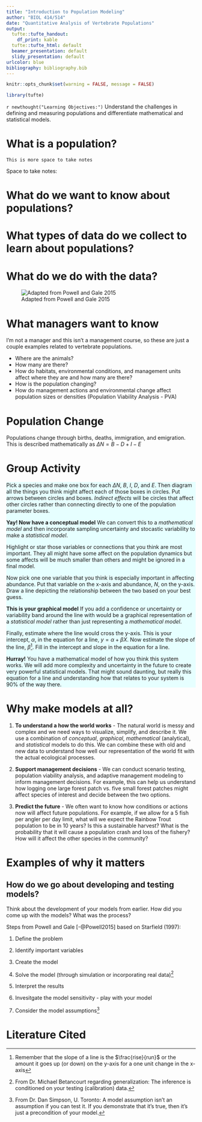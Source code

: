 ```yaml
---
title: "Introduction to Population Modeling"
author: "BIOL 414/514"
date: "Quantitative Analysis of Vertebrate Populations"
output:
  tufte::tufte_handout:
    df_print: kable
  tufte::tufte_html: default
  beamer_presentation: default
  slidy_presentation: default
urlcolor: blue
bibliography: bibliography.bib
---
```


```r
knitr::opts_chunk$set(warning = FALSE, message = FALSE) 
```

```r
library(tufte)
```

`r newthought("Learning Objectives:")` Understand the challenges in defining and measuring populations and differentiate mathematical and statistical models.

# What is a population?


```marginfigure
This is more space to take notes
```

Space to take notes:

\vspace{20mm}

<!---
* Individuals of a single species
* Potential interbreeding
* Living in the same place and time
-->

# What do we want to know about populations?

\vspace{40mm}

<!---
* How many individuals (abundance)
* How tightly packed (density)
* Spatial extent (distribution)
* Changes over time (temporal pop dynamics)
* How affected by the each other, other spp., the environment
* Genetic diversity and relatedness of individuals
* Adaptation to the local environment
-->

# What types of data do we collect to learn about populations?

\vspace{40mm}

<!---
* Observations of species presence/absence
* Counts of individuals
* Observations of individuals (Mark-Recapture)
* Movements among populations/sub-populations
* Population genetics
* Correlations and responses to the environment
-->

# What do we do with the data?

![Adapted from Powell and Gale 2015](Figures/methods_table.png)

\newpage

# What managers want to know

I'm not a manager and this isn't a management course, so these are just a couple examples related to vertebrate populations.

* Where are the animals?
* How many are there?
* How do habitats, environmental conditions, and management units affect where they are and how many are there?
* How is the population changing?
* How do management actions and environmental change affect population sizes or densities (Population Viability Analysis - PVA)

# Population Change

Populations change through births, deaths, immigration, and emigration. This is described mathematically as $\Delta N = B - D + I - E$

# Group Activity

<style>
.alert {
background-color: #E6FFFF;
}

</style>

<div class="alert alert-info">

Pick a species and make one box for each $\Delta N$, $B$, $I$, $D$, and $E$. Then diagram all the things you think might affect each of those boxes in circles. Put arrows between circles and boxes. *Indirect effects* will be circles that affect other circles rather than connecting directly to one of the population parameter boxes.

**Yay! Now have a conceptual model** We can convert this to a *mathematical model* and then incorporate sampling uncertainty and stocastic variability to make a *statistical model*.

Highlight or star those variables or connections that you think are most important. They all might have some affect on the population dynamics but some affects will be much smaller than others and might be ignored in a final model.

Now pick one one variable that you think is especially important in affecting abundance. Put that variable on the x-axis and abundance, $N$, on the y-axis. Draw a line depicting the relationship between the two based on your best guess.

**This is your graphical model** If you add a confidence or uncertainty or variability band around the line with would be a graphical representation of a *statistical model* rather than just representing a *mathematical model*.

Finally, estimate where the line would cross the y-axis. This is your intercept, $\alpha$, in the equation for a line, $y = \alpha + \beta X$. Now estimate the slope of the line, $\beta$^[Remember that the slope of a line is the $\frac{rise}{run}$ or the amount it goes up (or down) on the y-axis for a one unit change in the x-axis]. Fill in the intercept and slope in the equation for a line.

**Hurray!** You have a mathematical model of how you think this system works. We will add more complexity and uncertainty in the future to create very powerful statistical models. That might sound daunting, but really this equation for a line and understanding how that relates to your system is 90% of the way there.

</div>

# Why make models at all?

1. **To understand a how the world works** - The natural world is messy and complex and we need ways to visualize, simplify, and describe it. We use a combination of *conceptual*, *graphical*, *mathematical* (analytical), and *statistical* models to do this. We can combine these with old and new data to understand how well our representation of the world fit with the actual ecological processes.

2. **Support management decisions** - We can conduct scenario testing, population viability analysis, and adaptive management modeling to inform management decisions. For example, this can help us understand how logging one large forest patch vs. five small forest patches might affect species of interest and decide between the two options.

3. **Predict the future** - We often want to know how conditions or actions now will affect future populations. For example, if we allow for a 5 fish per angler per day limit, what will we expect the Rainbow Trout population to be in 10 years? Is this a sustainable harvest? What is the probability that it will cause a population crash and loss of the fishery? How will it affect the other species in the community?


# Examples of why it matters

\vspace{30mm}

## How do we go about developing and testing models?

Think about the development of your models from earlier. How did you come up with the models? What was the process?

Steps from Powell and Gale [-@Powell2015] based on Starfield (1997):

1. Define the problem

2. Identify important variables

3. Create the model

4. Solve the model (through simulation or incorporating real data)[^2]

5. Interpret the results

6. Invesitgate the model sensitivity - play with your model

7. Consider the model assumptions[^3]


[^2]: From Dr. Michael Betancourt regarding generalization: The inference is conditioned on your testing (calibration) data.

[^3]: From Dr. Dan Simpson, U. Toronto: A model assumption isn't an assumption if you can test it. If you demonstrate that it's true, then it's just a precondition of your model.

# Literature Cited



